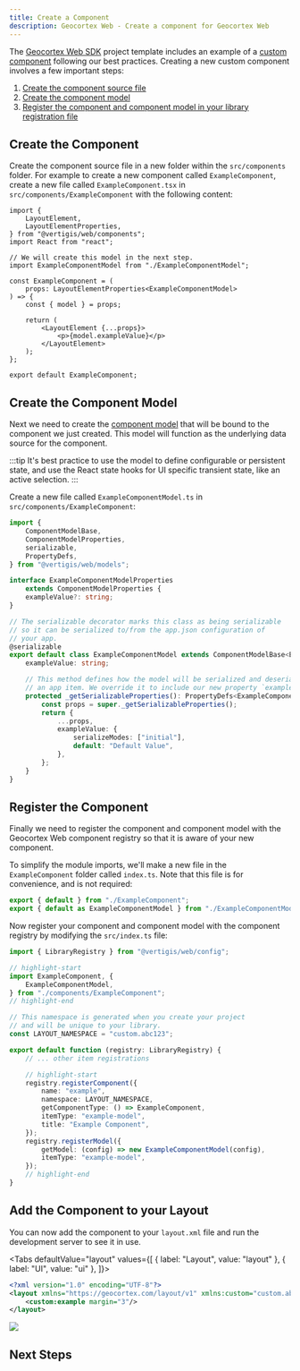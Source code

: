 ```yaml
---
title: Create a Component
description: Geocortex Web - Create a component for Geocortex Web
---
```



The [Geocortex Web SDK](sdk-overview.mdx) project template includes an example of a [custom component](sdk-components-create.mdx) following our best practices. Creating a new custom component involves a few important steps:

1. [Create the component source file](#create-the-component)
1. [Create the component model](#create-the-component-model)
1. [Register the component and component model in your library registration file](#register-the-component)

## Create the Component

Create the component source file in a new folder within the `src/components` folder. For example to create a new component called `ExampleComponent`, create a new file called `ExampleComponent.tsx` in `src/components/ExampleComponent` with the following content:

```tsx title="src/components/ExampleComponent/ExampleComponent.tsx"
import {
    LayoutElement,
    LayoutElementProperties,
} from "@vertigis/web/components";
import React from "react";

// We will create this model in the next step.
import ExampleComponentModel from "./ExampleComponentModel";

const ExampleComponent = (
    props: LayoutElementProperties<ExampleComponentModel>
) => {
    const { model } = props;

    return (
        <LayoutElement {...props}>
            <p>{model.exampleValue}</p>
        </LayoutElement>
    );
};

export default ExampleComponent;
```

## Create the Component Model

Next we need to create the [component model](sdk-components-reference.mdx#models) that will be bound to the component we just created. This model will function as the underlying data source for the component.

:::tip
It's best practice to use the model to define configurable or persistent state, and use the React state hooks for UI specific transient state, like an active selection.
:::

Create a new file called `ExampleComponentModel.ts` in `src/components/ExampleComponent`:

```ts title="src/components/ExampleComponent/ExampleComponentModel.ts"
import {
    ComponentModelBase,
    ComponentModelProperties,
    serializable,
    PropertyDefs,
} from "@vertigis/web/models";

interface ExampleComponentModelProperties
    extends ComponentModelProperties {
    exampleValue?: string;
}

// The serializable decorator marks this class as being serializable
// so it can be serialized to/from the app.json configuration of
// your app.
@serializable
export default class ExampleComponentModel extends ComponentModelBase<ExampleComponentModelProperties> {
    exampleValue: string;

    // This method defines how the model will be serialized and deserialized into
    // an app item. We override it to include our new property `exampleValue`.
    protected _getSerializableProperties(): PropertyDefs<ExampleComponentModelProperties> {
        const props = super._getSerializableProperties();
        return {
            ...props,
            exampleValue: {
                serializeModes: ["initial"],
                default: "Default Value",
            },
        };
    }
}
```

## Register the Component

Finally we need to register the component and component model with the Geocortex Web component registry so that it is aware of your new component.

To simplify the module imports, we'll make a new file in the `ExampleComponent` folder called `index.ts`. Note that this file is for convenience, and is not required:

```ts title="src/components/ExampleComponent/index.ts"
export { default } from "./ExampleComponent";
export { default as ExampleComponentModel } from "./ExampleComponentModel";
```

Now register your component and component model with the component registry by modifying the `src/index.ts` file:

```ts title="src/index.ts"
import { LibraryRegistry } from "@vertigis/web/config";

// highlight-start
import ExampleComponent, {
    ExampleComponentModel,
} from "./components/ExampleComponent";
// highlight-end

// This namespace is generated when you create your project
// and will be unique to your library.
const LAYOUT_NAMESPACE = "custom.abc123";

export default function (registry: LibraryRegistry) {
    // ... other item registrations

    // highlight-start
    registry.registerComponent({
        name: "example",
        namespace: LAYOUT_NAMESPACE,
        getComponentType: () => ExampleComponent,
        itemType: "example-model",
        title: "Example Component",
    });
    registry.registerModel({
        getModel: (config) => new ExampleComponentModel(config),
        itemType: "example-model",
    });
    // highlight-end
}
```

## Add the Component to your Layout

You can now add the component to your `layout.xml` file and run the development server to see it in use.

<Tabs
  defaultValue="layout"
  values={[
    { label: "Layout", value: "layout" },
    { label: "UI", value: "ui" },
  ]}>
<TabItem value="layout">

```xml title="app/layout.xml"
<?xml version="1.0" encoding="UTF-8"?>
<layout xmlns="https://geocortex.com/layout/v1" xmlns:custom="custom.abc123">
    <custom:example margin="3"/>
</layout>
```

</TabItem>
<TabItem value="ui">
<img src={useBaseUrl("img/web-sdk-components-create.png")}/>
</TabItem>
</Tabs>

## Next Steps

<UseCaseContainer>
    <UseCaseCard
        title="Check out the Component Reference"
        description="Take a deep dive into components in the Geocortex Web SDK"
        link={useBaseUrl("docs/web/sdk-components-reference")}
    />
    <UseCaseCard
        title="Deploy your Component"
        description="Learn how to deploy your custom component."
        link={useBaseUrl("docs/web/sdk-deployment")}
    />
    <UseCaseCard
        title="Create a Component with a Complex UI"
        description="Follow along with a more in depth component example"
        link={useBaseUrl(
            "docs/web/tutorial-implement-component-with-ui"
        )}
    />
    <UseCaseCard
        title="Create a Component that Consumes App Config"
        description="Learn more about writing components that consume configuration values."
        link={useBaseUrl(
            "docs/web/tutorial-implement-component-participate-app-config"
        )}
    />
</UseCaseContainer>
